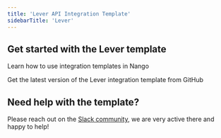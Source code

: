 ```yaml
---
title: 'Lever API Integration Template'
sidebarTitle: 'Lever'
---
```


## Get started with the Lever template

<Card title="How to use integration templates"
      href="/integration-templates/overview#how-to-use-integration-templates"
      icon="book-open">
    Learn how to use integration templates in Nango
</Card>

<Card title="Get the Lever template"
      href="https://github.com/NangoHQ/nango/tree/master/integration-templates/lever"
      icon="github">
    Get the latest version of the Lever integration template from GitHub
</Card>

## Need help with the template?
Please reach out on the [Slack community](https://nango.dev/slack), we are very active there and happy to help!